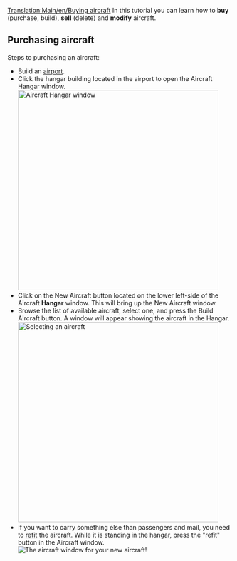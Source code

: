 [[Translation:Main/en/Buying aircraft]]{{en/Tutorial}}
In this tutorial you can learn how to '''buy''' (purchase, build), '''sell''' (delete) and '''modify''' aircraft.

== Purchasing aircraft ==
Steps to purchasing an aircraft:
* Build an [[Main/en/Airport construction|airport]].
* Click the hangar building located in the airport to open the Aircraft Hangar window.<br/>[[File:en/Step1aircraft.png|none|thumb|450px|Aircraft Hangar window]]
* Click on the New Aircraft button located on the lower left-side of the Aircraft '''Hangar''' window. This will bring up the New Aircraft window.
*Browse the list of available aircraft, select one, and press the Build Aircraft button.  A window will appear showing the aircraft in the Hangar.<br/>[[File:en/Step3aircraft.png|none|thumb|450px|Selecting an aircraft]]
*If you want to carry something else than passengers and mail, you need to [[Main/en/Refit|refit]] the aircraft.  While it is standing in the hangar, press the "refit" button in the Aircraft window.<br/>[[File:en/Step4aircraft.png|none|frame|The aircraft window for your new aircraft!]]